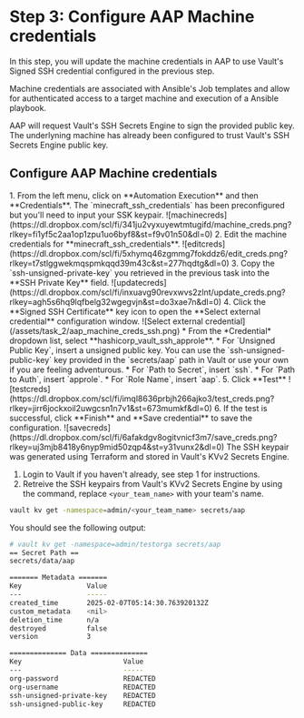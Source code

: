 # Step 3: Configure AAP Machine credentials

In this step, you will update the machine credentials in AAP to use Vault's Signed SSH credential configured in the previous step.

Machine credentials are associated with Ansible's Job templates and allow for authenticated access to a target machine and execution of a Ansible playbook.

AAP will request Vault's SSH Secrets Engine to sign the provided public key. The underlyning machine has already been configured to trust Vault's SSH Secrets Engine public key.

## Configure AAP Machine credentials
<Task id="configure_aap_machine_creds">
1. From the left menu, click on **Automation Execution** and then **Credentials**. The `minecraft_ssh_credentials` has been preconfigured but you'll need to input your SSK keypair.
![machinecreds](https://dl.dropbox.com/scl/fi/341ju2vyxuyewtmtugifd/machine_creds.png?rlkey=fi1yf5c2aa1op1zpu1uo6byf8&st=f9v01n50&dl=0)
2. Edit the machine credentials for **minecraft_ssh_credentials**.
![editcreds](https://dl.dropbox.com/scl/fi/5xhymq46zgmmg7fokddz6/edit_creds.png?rlkey=t7stlggwekmqspmkqqd39m43c&st=277hqdtg&dl=0)
3. Copy the `ssh-unsigned-private-key` you retrieved in the previous task into the **SSH Private Key** field.
![updatecreds](https://dl.dropbox.com/scl/fi/inxuavg90revxwvs2zlnt/update_creds.png?rlkey=agh5s6hq9lqfbelg32wgegvjn&st=do3xae7n&dl=0)
4. Click the **Signed SSH Certificate** key icon to open the **Select external credential** configuration window.
    ![Select external credential](/assets/task_2/aap_machine_creds_ssh.png)
    * From the *Credential* dropdown list, select **hashicorp_vault_ssh_approle**. 
    * For `Unsigned Public Key`, insert a unsigned public key. You can use the `ssh-unsigned-public-key` key provided in the `secrets/aap` path in Vault or use your own if you are feeling adventurous.
    * For `Path to Secret`, insert `ssh`.
    * For `Path to Auth`, insert `approle`.
    * For `Role Name`, insert `aap`.
5. Click **Test**
![testcreds](https://dl.dropbox.com/scl/fi/imql8636prbjh266ajko3/test_creds.png?rlkey=jirr6jockxoil2uwgcsn1n7v1&st=673mumkf&dl=0)
6. If the test is successful, click **Finish** and **Save credential** to save the configuration.
![savecreds](https://dl.dropbox.com/scl/fi/6afakdgv8ogitvnicf3m7/save_creds.png?rlkey=uj3mjb8418y6nyp9mid50zqp4&st=y31vunx2&dl=0)
</Task>

<Solution title="Solution: Retrieving SSH keypair from Vault">
The SSH keypair was generated using Terraform and stored in Vault's KVv2 Secrets Engine.

1. Login to Vault if you haven't already, see step 1 for instructions.
2. Retreive the SSH keypairs from Vault's KVv2 Secrets Engine by using the command, replace `<your_team_name>` with your team's name.
```bash
vault kv get -namespace=admin/<your_team_name> secrets/aap
```
You should see the following output:
```bash
# vault kv get -namespace=admin/testorga secrets/aap
== Secret Path ==
secrets/data/aap

======= Metadata =======
Key                Value
---                -----
created_time       2025-02-07T05:14:30.763920132Z
custom_metadata    <nil>
deletion_time      n/a
destroyed          false
version            3

============== Data ==============
Key                         Value
---                         -----
org-password                REDACTED
org-username                REDACTED
ssh-unsigned-private-key    REDACTED
ssh-unsigned-public-key     REDACTED
```
</Solution>